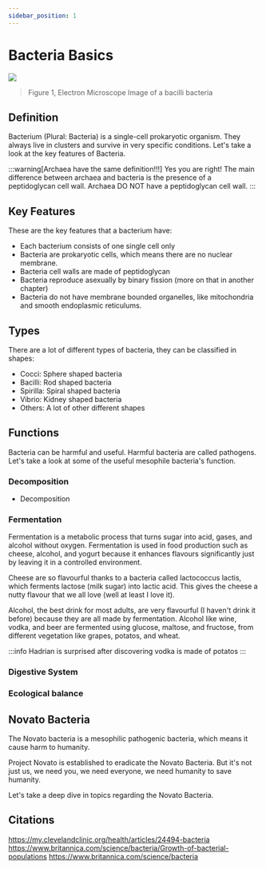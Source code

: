 ```yaml
---
sidebar_position: 1
---
```

# Bacteria Basics
![](./img/bacteria-real.png)
> Figure 1, Electron Microscope Image of a bacilli bacteria
## Definition
Bacterium (Plural: Bacteria) is a single-cell prokaryotic organism. They always live in clusters and survive in very specific conditions. Let's take a look at the key features of Bacteria.

:::warning[Archaea have the same definition!!!]
Yes you are right! The main difference between archaea and bacteria is the presence of a peptidoglycan cell wall. Archaea DO NOT have a peptidoglycan cell wall. 
:::
## Key Features
These are the key features that a bacterium have:
- Each bacterium consists of one single cell only
- Bacteria are prokaryotic cells, which means there are no nuclear membrane. 
- Bacteria cell walls are made of peptidoglycan
- Bacteria reproduce asexually by binary fission (more on that in another chapter)
- Bacteria do not have membrane bounded organelles, like mitochondria and smooth endoplasmic reticulums.

## Types
There are a lot of different types of bacteria, they can be classified in shapes:
- Cocci: Sphere shaped bacteria
- Bacilli: Rod shaped bacteria
- Spirilla: Spiral shaped bacteria
- Vibrio: Kidney shaped bacteria
- Others: A lot of other different shapes

## Functions
Bacteria can be harmful and useful. Harmful bacteria are called pathogens. Let's take a look at some of the useful mesophile bacteria's function. 

### Decomposition
- Decomposition
### Fermentation
Fermentation is a metabolic process that turns sugar into acid, gases, and alcohol without oxygen. Fermentation is used in food production such as cheese, alcohol, and yogurt because it enhances flavours significantly just by leaving it in a controlled environment.

Cheese are so flavourful thanks to a bacteria called lactococcus lactis, which ferments lactose (milk sugar) into lactic acid. This gives the cheese a nutty flavour that we all love (well at least I love it). 

Alcohol, the best drink for most adults, are very flavourful (I haven't drink it before) because they are all made by fermentation. Alcohol like wine, vodka, and beer are fermented using glucose, maltose, and fructose, from different vegetation like grapes, potatos, and wheat. 

:::info
Hadrian is surprised after discovering vodka is made of potatos
:::
### Digestive System
### Ecological balance

## Novato Bacteria
The Novato bacteria is a mesophilic pathogenic bacteria, which means it cause harm to humanity. 

Project Novato is established to eradicate the Novato Bacteria. But it's not just us, we need you, we need everyone, we need humanity to save humanity.

Let's take a deep dive in topics regarding the Novato Bacteria. 

## Citations
https://my.clevelandclinic.org/health/articles/24494-bacteria
https://www.britannica.com/science/bacteria/Growth-of-bacterial-populations
https://www.britannica.com/science/bacteria
